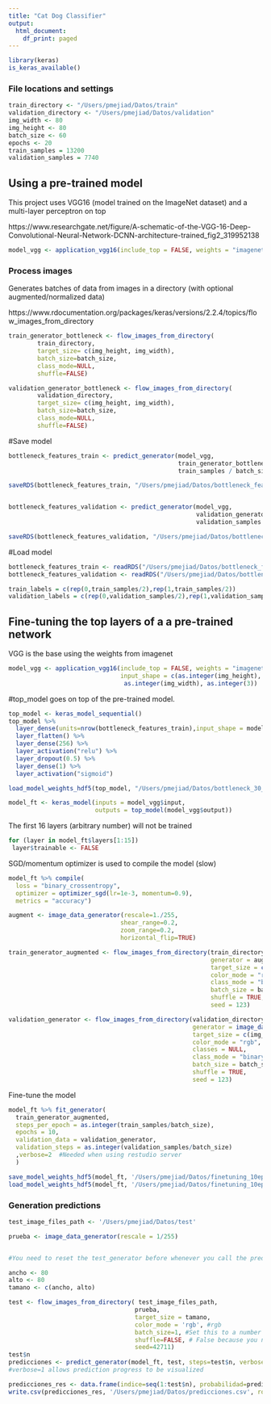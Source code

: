 ---
title: "Cat Dog Classifier"
output:
  html_document:
    df_print: paged
---

```{r}
library(keras)
is_keras_available()
```


### File locations and settings
```{r}
train_directory <- "/Users/pmejiad/Datos/train"
validation_directory <- "/Users/pmejiad/Datos/validation"
img_width <- 80
img_height <- 80
batch_size <- 60
epochs <- 20
train_samples = 13200
validation_samples = 7740
```


## Using a pre-trained model

This project uses VGG16 (model trained on the ImageNet dataset) and a multi-layer perceptron on top

https://www.researchgate.net/figure/A-schematic-of-the-VGG-16-Deep-Convolutional-Neural-Network-DCNN-architecture-trained_fig2_319952138

```{r}
model_vgg <- application_vgg16(include_top = FALSE, weights = "imagenet")
```

### Process images
Generates batches of data from images in a directory (with optional augmented/normalized data)

https://www.rdocumentation.org/packages/keras/versions/2.2.4/topics/flow_images_from_directory

```{r}
train_generator_bottleneck <- flow_images_from_directory(
        train_directory,
        target_size= c(img_height, img_width),
        batch_size=batch_size,
        class_mode=NULL,
        shuffle=FALSE)

validation_generator_bottleneck <- flow_images_from_directory(
        validation_directory,
        target_size= c(img_height, img_width),
        batch_size=batch_size,
        class_mode=NULL,
        shuffle=FALSE)
```

#Save model  
```{r}
bottleneck_features_train <- predict_generator(model_vgg,
                                               train_generator_bottleneck, 
                                               train_samples / batch_size)

saveRDS(bottleneck_features_train, "/Users/pmejiad/Datos/bottleneck_features_train.rds")


bottleneck_features_validation <- predict_generator(model_vgg,
                                                    validation_generator_bottleneck,
                                                    validation_samples / batch_size)

saveRDS(bottleneck_features_validation, "/Users/pmejiad/Datos/bottleneck_features_validation.rds")
```

#Load model
```{r}
bottleneck_features_train <- readRDS("/Users/pmejiad/Datos/bottleneck_features_train.rds")
bottleneck_features_validation <- readRDS("/Users/pmejiad/Datos/bottleneck_features_validation.rds")

train_labels = c(rep(0,train_samples/2),rep(1,train_samples/2))
validation_labels = c(rep(0,validation_samples/2),rep(1,validation_samples/2))
```


## Fine-tuning the top layers of a a pre-trained network
VGG is the base using the weights from imagenet

```{r}
model_vgg <- application_vgg16(include_top = FALSE, weights = "imagenet",
                               input_shape = c(as.integer(img_height), 
                                as.integer(img_width), as.integer(3))                              )
```


#top_model goes on top of the pre-trained model. 

```{r}
top_model <- keras_model_sequential()
top_model %>%
  layer_dense(units=nrow(bottleneck_features_train),input_shape = model_vgg$output_shape[2:4]) %>% 
  layer_flatten() %>%
  layer_dense(256) %>%
  layer_activation("relu") %>%
  layer_dropout(0.5) %>%
  layer_dense(1) %>%
  layer_activation("sigmoid")

load_model_weights_hdf5(top_model, "/Users/pmejiad/Datos/bottleneck_30_epochsR.h5")

model_ft <- keras_model(inputs = model_vgg$input, 
                        outputs = top_model(model_vgg$output))
```

The first 16 layers (arbitrary number) will not be trained

```{r}
for (layer in model_ft$layers[1:15])
 layer$trainable <- FALSE
```


SGD/momentum optimizer is used to compile the model (slow)
```{r}
model_ft %>% compile(
  loss = "binary_crossentropy",
  optimizer = optimizer_sgd(lr=1e-3, momentum=0.9),
  metrics = "accuracy")
```

```{r}
augment <- image_data_generator(rescale=1./255,
                               shear_range=0.2,
                               zoom_range=0.2,
                               horizontal_flip=TRUE)

train_generator_augmented <- flow_images_from_directory(train_directory, 
                                                        generator = augment,
                                                        target_size = c(img_height, img_width),
                                                        color_mode = "rgb",
                                                        class_mode = "binary", 
                                                        batch_size = batch_size, 
                                                        shuffle = TRUE,
                                                        seed = 123)

validation_generator <- flow_images_from_directory(validation_directory, 
                                                   generator = image_data_generator(rescale=1./255),
                                                   target_size = c(img_height, img_width),
                                                   color_mode = "rgb", 
                                                   classes = NULL,
                                                   class_mode = "binary", 
                                                   batch_size = batch_size, 
                                                   shuffle = TRUE,
                                                   seed = 123)
```

Fine-tune the model
```{r}
model_ft %>% fit_generator(
  train_generator_augmented,
  steps_per_epoch = as.integer(train_samples/batch_size), 
  epochs = 10, 
  validation_data = validation_generator,
  validation_steps = as.integer(validation_samples/batch_size)
  ,verbose=2  #Needed when using restudio server
  )
```


```{r}
save_model_weights_hdf5(model_ft, '/Users/pmejiad/Datos/finetuning_10epochs_vggR_2.h5', overwrite = TRUE)
load_model_weights_hdf5(model_ft, '/Users/pmejiad/Datos/finetuning_10epochs_vggR_2.h5')
```

### Generation predictions

```{r}

test_image_files_path <- '/Users/pmejiad/Datos/test'

prueba <- image_data_generator(rescale = 1/255)


#You need to reset the test_generator before whenever you call the predict_generator. This is important, if you forget to reset the test_generator you will get outputs in a weird order. 

ancho <- 80
alto <- 80
tamano <- c(ancho, alto)

test <- flow_images_from_directory( test_image_files_path,
                                   prueba, 
                                   target_size = tamano,
                                   color_mode = 'rgb', #rgb
                                   batch_size=1, #Set this to a number that divides your total number of images in your test set exactly.
                                   shuffle=FALSE, # False because you need to yield the images in “order”, to predict the outputs and match them with their unique ids or filenames. Para que mantenga como el mismo orden en la lectura de las imágenes
                                   seed=42711)
test$n 
predicciones <- predict_generator(model_ft, test, steps=test$n, verbose=1) 
#verbose=1 allows prediction progress to be visualized

predicciones_res <- data.frame(indice=seq(1:test$n), probabilidad=predicciones)
write.csv(predicciones_res, '/Users/pmejiad/Datos/predicciones.csv', row.names = FALSE)
```
